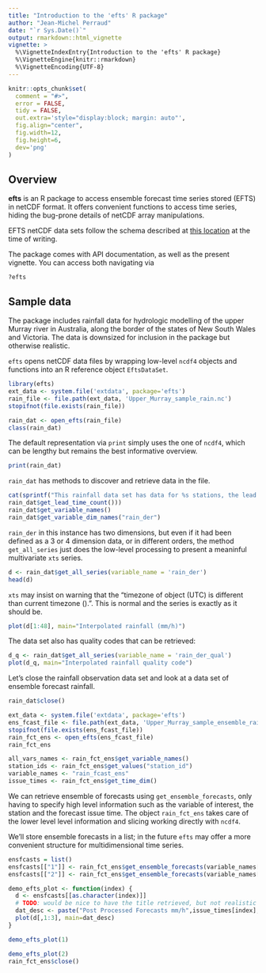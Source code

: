 ```yaml
---
title: "Introduction to the 'efts' R package"
author: "Jean-Michel Perraud"
date: "`r Sys.Date()`"
output: rmarkdown::html_vignette
vignette: >
  %\VignetteIndexEntry{Introduction to the 'efts' R package}
  %\VignetteEngine{knitr::rmarkdown}
  %\VignetteEncoding{UTF-8}
---
```


```r
knitr::opts_chunk$set(
  comment = "#>",
  error = FALSE,
  tidy = FALSE,
  out.extra='style="display:block; margin: auto"', 
  fig.align="center", 
  fig.width=12, 
  fig.height=6, 
  dev='png'
)
```

## Overview

**efts** is an R package to access ensemble forecast time series stored (EFTS) in netCDF format. It offers convenient functions to access time series, hiding the bug-prone details of netCDF array manipulations. 

EFTS netCDF data sets follow the schema described at [this location](https://github.com/csiro-hydroinformatics/efts/blob/master/docs/netcdf_for_water_forecasting.md) at the time of writing.

The package comes with API documentation, as well as the present vignette. You can access both navigating via

```
?efts
```

## Sample data

The package includes rainfall data for hydrologic modelling of the upper Murray river in Australia, along the border of the states of New South Wales and Victoria. The data is downsized for inclusion in the package but otherwise realistic. 

`efts` opens netCDF data files by wrapping low-level `ncdf4` objects and functions into an R reference object `EftsDataSet`.

```r
library(efts)
ext_data <- system.file('extdata', package='efts')
rain_file <- file.path(ext_data, 'Upper_Murray_sample_rain.nc')
stopifnot(file.exists(rain_file))

rain_dat <- open_efts(rain_file)
class(rain_dat)
```

The default representation via `print` simply uses the one of `ncdf4`, which can be lengthy but remains the best informative overview.

```r
print(rain_dat)
```

`rain_dat` has methods to discover and retrieve data in the file. 

```r
cat(sprintf("This rainfall data set has data for %s stations, the lead time dimension is '%s' because this is not forecast data\n", rain_dat$get_station_count(),
rain_dat$get_lead_time_count()))
rain_dat$get_variable_names()
rain_dat$get_variable_dim_names("rain_der")
```

`rain_der` in this instance has two dimensions, but even if it had been defined as a 3 or 4 dimension data, or in different orders, the method `get_all_series` just does the low-level processing to present a meaninful multivariate `xts` series.

```r
d <- rain_dat$get_all_series(variable_name = 'rain_der')
head(d)
```

`xts` may insist on warning that the "timezone of object (UTC) is different than current timezone ().". This is normal and the series is exactly as it should be.

```r
plot(d[1:48], main="Interpolated rainfall (mm/h)")
```

The data set also has quality codes that can be retrieved:

```r
d_q <- rain_dat$get_all_series(variable_name = 'rain_der_qual')
plot(d_q, main="Interpolated rainfall quality code")
```

Let's close the rainfall observation data set and look at a data set of ensemble forecast rainfall.

```r
rain_dat$close()

ext_data <- system.file('extdata', package='efts')
ens_fcast_file <- file.path(ext_data, 'Upper_Murray_sample_ensemble_rain_fcast.nc')
stopifnot(file.exists(ens_fcast_file))
rain_fct_ens <- open_efts(ens_fcast_file)
rain_fct_ens
```


```r
all_vars_names <- rain_fct_ens$get_variable_names()
station_ids <- rain_fct_ens$get_values("station_id")
variable_names <- "rain_fcast_ens"
issue_times <- rain_fct_ens$get_time_dim()
```

We can retrieve ensemble of forecasts using `get_ensemble_forecasts`, only having to specify high level information such as the variable of interest, the station and the forecast issue time. The object `rain_fct_ens` takes care of the lower level level information and slicing working directly with `ncdf4`.

We'll store ensemble forecasts in a list; in the future `efts` may offer a more convenient structure for multidimensional time series.

```r
ensfcasts = list()
ensfcasts[["1"]] <- rain_fct_ens$get_ensemble_forecasts(variable_names[1], station_ids[1], start_time = issue_times[1])
ensfcasts[["2"]] <- rain_fct_ens$get_ensemble_forecasts(variable_names[1], station_ids[1], start_time = issue_times[2])
```

```r
demo_efts_plot <- function(index) {
  d <- ensfcasts[[as.character(index)]]
  # TODO: would be nice to have the title retrieved, but not realistic for multivariate files
  dat_desc <- paste("Post Processed Forecasts mm/h",issue_times[index],lubridate::tz(issue_times)) # units: no ylab in plot.xts
  plot(d[,1:3], main=dat_desc)
}

demo_efts_plot(1)
```

```r
demo_efts_plot(2)
rain_fct_ens$close()
```